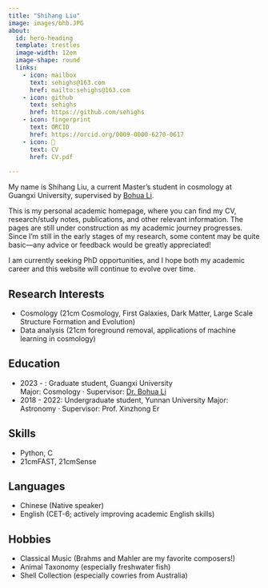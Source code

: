 ```yaml
---
title: "Shihang Liu"
image: images/bhb.JPG
about:
  id: hero-heading
  template: trestles
  image-width: 12em
  image-shape: round
  links:
    - icon: mailbox
      text: sehighs@163.com
      href: mailto:sehighs@163.com
    - icon: github
      text: sehighs
      href: https://github.com/sehighs
    - icon: fingerprint
      text: ORCID
      href: https://orcid.org/0009-0000-6270-0617
    - icon: 📝
      text: CV
      href: CV.pdf
    
---
```


::: {#hero-heading}

My name is Shihang Liu, a current Master's student in cosmology at Guangxi University, supervised by [Bohua Li](https://prof.gxu.edu.cn/teacherDetails/5223c932-91c4-4a78-9926-9b9ff7708e8a). 

This is my personal academic homepage, where you can find my CV, research/study notes, publications, and other relevant information. The pages are still under construction as my academic journey progresses. Since I’m still in the early stages of my research, some content may be quite basic—any advice or feedback would be greatly appreciated! 

I am currently seeking PhD opportunities, and I hope both my academic career and this website will continue to evolve over time.

## Research Interests
- Cosmology (21cm Cosmology, First Galaxies, Dark Matter, Large Scale Structure Formation and Evolution)
- Data analysis (21cm foreground removal, applications of machine learning in cosmology)


## Education

- 2023 - :  Graduate student, Guangxi University    
            Major: Cosmology · Supervisor: [Dr. Bohua Li](https://prof.gxu.edu.cn/teacherDetails/5223c932-91c4-4a78-9926-9b9ff7708e8a)
- 2018 - 2022: Undergraduate student, Yunnan University
            Major: Astronomy · Supervisor: Prof. Xinzhong Er

## Skills
- Python, C
- 21cmFAST, 21cmSense

## Languages
- Chinese (Native speaker)
- English (CET-6; actively improving academic English skills)

## Hobbies
- Classical Music (Brahms and Mahler are my favorite composers!)
- Animal Taxonomy (especially freshwater fish)
- Shell Collection (especially cowries from Australia)
:::
